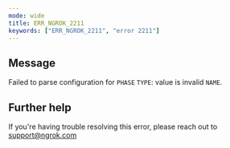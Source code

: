 ```yaml
---
mode: wide
title: ERR_NGROK_2211
keywords: ["ERR_NGROK_2211", "error 2211"]
---
```


## Message

Failed to parse configuration for `PHASE` `TYPE`: value is invalid `NAME`.

## Further help

If you're having trouble resolving this error, please reach out to [support@ngrok.com](mailto:support@ngrok.com?subject=Help%20with%20ERR_NGROK_2211)

